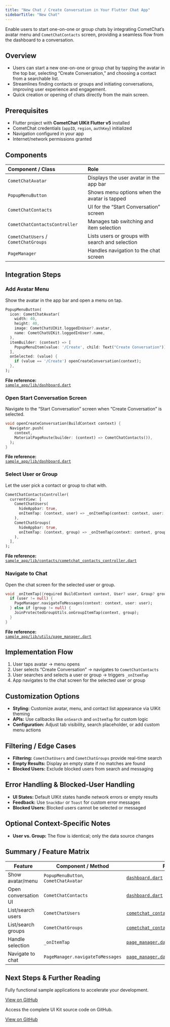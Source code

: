 ```yaml
---
title: "New Chat / Create Conversation in Your Flutter Chat App"
sidebarTitle: "New Chat"
---
```


Enable users to start one-on-one or group chats by integrating CometChat’s avatar menu and `CometChatContacts` screen, providing a seamless flow from the dashboard to a conversation.

## Overview

- Users can start a new one-on-one or group chat by tapping the avatar in the top bar, selecting “Create Conversation,” and choosing a contact from a searchable list.  
- Streamlines finding contacts or groups and initiating conversations, improving user experience and engagement.  
- Quick creation or opening of chats directly from the main screen.

## Prerequisites

- Flutter project with **CometChat UIKit Flutter v5** installed  
- CometChat credentials (`appID`, `region`, `authKey`) initialized  
- Navigation configured in your app  
- Internet/network permissions granted  

## Components

| Component / Class              | Role                                                          |
|:-------------------------------|:--------------------------------------------------------------|
| `CometChatAvatar`              | Displays the user avatar in the app bar                       |
| `PopupMenuButton`              | Shows menu options when the avatar is tapped                  |
| `CometChatContacts`            | UI for the “Start Conversation” screen                        |
| `CometChatContactsController`  | Manages tab switching and item selection                      |
| `CometChatUsers` / `CometChatGroups` | Lists users or groups with search and selection           |
| `PageManager`                  | Handles navigation to the chat screen                         |

## Integration Steps

### Add Avatar Menu

Show the avatar in the app bar and open a menu on tap.  
```dart
PopupMenuButton(
  icon: CometChatAvatar(
    width: 40,
    height: 40,
    image: CometChatUIKit.loggedInUser?.avatar,
    name: CometChatUIKit.loggedInUser?.name,
  ),
  itemBuilder: (context) => [
    PopupMenuItem(value: '/Create', child: Text("Create Conversation")),
  ],
  onSelected: (value) {
    if (value == '/Create') openCreateConversation(context);
  },
);
```

**File reference:**  
[`sample_app/lib/dashboard.dart`](https://github.com/cometchat/cometchat-uikit-flutter/blob/v5/sample_app/lib/dashboard.dart)

### Open Start Conversation Screen

Navigate to the “Start Conversation” screen when “Create Conversation” is selected.  
```dart
void openCreateConversation(BuildContext context) {
  Navigator.push(
    context,
    MaterialPageRoute(builder: (context) => CometChatContacts()),
  );
}
```

**File reference:**  
[`sample_app/lib/dashboard.dart`](https://github.com/cometchat/cometchat-uikit-flutter/blob/v5/sample_app/lib/dashboard.dart)

### Select User or Group

Let the user pick a contact or group to chat with.  
```dart
CometChatContactsController(
  currentView: [
    CometChatUsers(
      hideAppbar: true,
      onItemTap: (context, user) => _onItemTap(context: context, user: user),
    ),
    CometChatGroups(
      hideAppbar: true,
      onItemTap: (context, group) => _onItemTap(context: context, group: group),
    ),
  ],
);
```

**File reference:**  
[`sample_app/lib/contacts/cometchat_contacts_controller.dart`](https://github.com/cometchat/cometchat-uikit-flutter/blob/v5/sample_app/lib/contacts/cometchat_contacts_controller.dart)

### Navigate to Chat

Open the chat screen for the selected user or group.  
```dart
void _onItemTap({required BuildContext context, User? user, Group? group}) {
  if (user != null) {
    PageManager.navigateToMessages(context: context, user: user);
  } else if (group != null) {
    JoinProtectedGroupUtils.onGroupItemTap(context, group);
  }
}
```

**File reference:**  
[`sample_app/lib/utils/page_manager.dart`](https://github.com/cometchat/cometchat-uikit-flutter/blob/v5/sample_app/lib/utils/page_manager.dart)

## Implementation Flow

1. User taps avatar → menu opens  
2. User selects “Create Conversation” → navigates to `CometChatContacts`  
3. User searches and selects a user or group → triggers `_onItemTap`  
4. App navigates to the chat screen for the selected user or group

## Customization Options

- **Styling:** Customize avatar, menu, and contact list appearance via UIKit theming  
- **APIs:** Use callbacks like `onSearch` and `onItemTap` for custom logic  
- **Configuration:** Adjust tab visibility, search placeholder, or add custom menu actions

## Filtering / Edge Cases

- **Filtering:** `CometChatUsers` and `CometChatGroups` provide real-time search  
- **Empty Results:** Display an empty state if no matches are found  
- **Blocked Users:** Exclude blocked users from search and messaging

## Error Handling & Blocked-User Handling

- **UI States:** Default UIKit states handle network errors or empty results  
- **Feedback:** Use `SnackBar` or `Toast` for custom error messages  
- **Blocked Users:** Blocked users cannot be selected or messaged

## Optional Context-Specific Notes

- **User vs. Group:** The flow is identical; only the data source changes

## Summary / Feature Matrix

| Feature                | Component / Method                              | File(s)                                         |
|------------------------|-------------------------------------------------|-------------------------------------------------|
| Show avatar/menu       | `PopupMenuButton`, `CometChatAvatar`            | [`dashboard.dart`](https://github.com/cometchat/cometchat-uikit-flutter/blob/v5/sample_app/lib/dashboard.dart) |
| Open conversation UI   | `CometChatContacts`                             | [`dashboard.dart`](https://github.com/cometchat/cometchat-uikit-flutter/blob/v5/sample_app/lib/dashboard.dart) |
| List/search users      | `CometChatUsers`                                | [`cometchat_contacts_controller.dart`](https://github.com/cometchat/cometchat-uikit-flutter/blob/v5/sample_app/lib/contacts/cometchat_contacts_controller.dart) |
| List/search groups     | `CometChatGroups`                               | [`cometchat_contacts_controller.dart`](https://github.com/cometchat/cometchat-uikit-flutter/blob/v5/sample_app/lib/contacts/cometchat_contacts_controller.dart) |
| Handle selection       | `_onItemTap`                                    | [`page_manager.dart`](https://github.com/cometchat/cometchat-uikit-flutter/blob/v5/sample_app/lib/utils/page_manager.dart) |
| Navigate to chat       | `PageManager.navigateToMessages`                | [`page_manager.dart`](https://github.com/cometchat/cometchat-uikit-flutter/blob/v5/sample_app/lib/utils/page_manager.dart) |

## Next Steps & Further Reading

<CardGroup>  
<Card title="Flutter Sample App">

Fully functional sample applications to accelerate your development.

[View on GitHub](https://github.com/cometchat/cometchat-uikit-flutter/tree/v5/sample_app)

</Card>

<Card title="UI Kit Source Code">

Access the complete UI Kit source code on GitHub.

[View on GitHub](https://github.com/cometchat/cometchat-uikit-flutter/tree/v5/chat_uikit)

</Card>
</CardGroup>